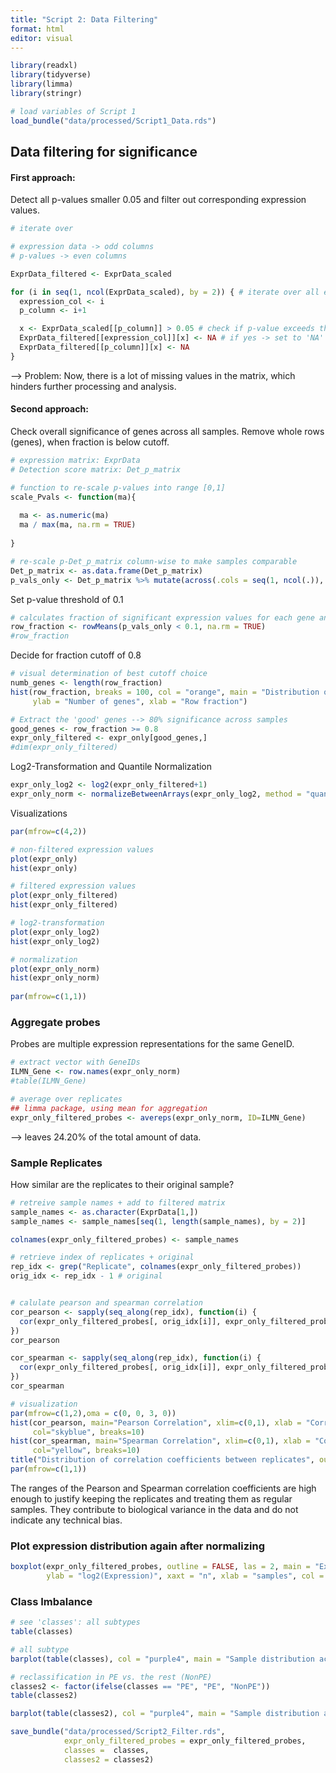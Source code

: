 ```yaml
---
title: "Script 2: Data Filtering"
format: html
editor: visual
---
```


```r
library(readxl)
library(tidyverse)
library(limma)
library(stringr)

# load variables of Script 1
load_bundle("data/processed/Script1_Data.rds")
```

## Data filtering for significance

#### First approach:

Detect all p-values smaller 0.05 and filter out corresponding expression values.

```r
# iterate over

# expression data -> odd columns
# p-values -> even columns

ExprData_filtered <- ExprData_scaled

for (i in seq(1, ncol(ExprData_scaled), by = 2)) { # iterate over all expression columns
  expression_col <- i
  p_column <- i+1

  x <- ExprData_scaled[[p_column]] > 0.05 # check if p-value exceeds threshold, gives logic vector
  ExprData_filtered[[expression_col]][x] <- NA # if yes -> set to 'NA'
  ExprData_filtered[[p_column]][x] <- NA
}
```

--\> Problem: Now, there is a lot of missing values in the matrix, which hinders further processing and analysis.

#### Second approach:

Check overall significance of genes across all samples. Remove whole rows (genes), when fraction is below cutoff.

```r
# expression matrix: ExprData
# Detection score matrix: Det_p_matrix

# function to re-scale p-values into range [0,1]
scale_Pvals <- function(ma){
  
  ma <- as.numeric(ma)
  ma / max(ma, na.rm = TRUE)
  
}

# re-scale p-Det_p_matrix column-wise to make samples comparable
Det_p_matrix <- as.data.frame(Det_p_matrix)
p_vals_only <- Det_p_matrix %>% mutate(across(.cols = seq(1, ncol(.)), .fns = scale_Pvals))
```

Set p-value threshold of 0.1

```r
# calculates fraction of significant expression values for each gene and across samples
row_fraction <- rowMeans(p_vals_only < 0.1, na.rm = TRUE)
#row_fraction
```

Decide for fraction cutoff of 0.8

```r
# visual determination of best cutoff choice
numb_genes <- length(row_fraction)
hist(row_fraction, breaks = 100, col = "orange", main = "Distribution of gene significance using row fraction (p < 0.1)", 
     ylab = "Number of genes", xlab = "Row fraction")

# Extract the 'good' genes --> 80% significance across samples
good_genes <- row_fraction >= 0.8
expr_only_filtered <- expr_only[good_genes,]
#dim(expr_only_filtered) 
```

Log2-Transformation and Quantile Normalization

```r
expr_only_log2 <- log2(expr_only_filtered+1)
expr_only_norm <- normalizeBetweenArrays(expr_only_log2, method = "quantile")
```

Visualizations

```r
par(mfrow=c(4,2))

# non-filtered expression values
plot(expr_only)
hist(expr_only)

# filtered expression values
plot(expr_only_filtered)
hist(expr_only_filtered)

# log2-transformation
plot(expr_only_log2)
hist(expr_only_log2)

# normalization
plot(expr_only_norm)
hist(expr_only_norm)
    
par(mfrow=c(1,1))
```

### Aggregate probes

Probes are multiple expression representations for the same GeneID.

```r
# extract vector with GeneIDs
ILMN_Gene <- row.names(expr_only_norm)
#table(ILMN_Gene)

# average over replicates
## limma package, using mean for aggregation
expr_only_filtered_probes <- avereps(expr_only_norm, ID=ILMN_Gene) 
```

--\> leaves 24.20% of the total amount of data.

### Sample Replicates

How similar are the replicates to their original sample?

```r
# retreive sample names + add to filtered matrix
sample_names <- as.character(ExprData[1,])
sample_names <- sample_names[seq(1, length(sample_names), by = 2)]

colnames(expr_only_filtered_probes) <- sample_names

# retrieve index of replicates + original
rep_idx <- grep("Replicate", colnames(expr_only_filtered_probes))
orig_idx <- rep_idx - 1 # original


# calulate pearson and spearman correlation
cor_pearson <- sapply(seq_along(rep_idx), function(i) {
  cor(expr_only_filtered_probes[, orig_idx[i]], expr_only_filtered_probes[, rep_idx[i]], method = "pearson")
})
cor_pearson

cor_spearman <- sapply(seq_along(rep_idx), function(i) {
  cor(expr_only_filtered_probes[, orig_idx[i]], expr_only_filtered_probes[, rep_idx[i]], method = "spearman")
})
cor_spearman

# visualization
par(mfrow=c(1,2),oma = c(0, 0, 3, 0))  
hist(cor_pearson, main="Pearson Correlation", xlim=c(0,1), xlab = "Correlation coefficient", ylab = "Number of replicate pairs", 
     col="skyblue", breaks=10)
hist(cor_spearman, main="Spearman Correlation", xlim=c(0,1), xlab = "Correlation coefficient", ylab = "", 
     col="yellow", breaks=10)
title("Distribution of correlation coefficients between replicates", outer = TRUE)
par(mfrow=c(1,1))
```

The ranges of the Pearson and Spearman correlation coefficients are high enough to justify keeping the replicates and treating them as regular samples. They contribute to biological variance in the data and do not indicate any technical bias.

### Plot expression distribution again after normalizing

```r
boxplot(expr_only_filtered_probes, outline = FALSE, las = 2, main = "Expression distribution per sample",
        ylab = "log2(Expression)", xaxt = "n", xlab = "samples", col = "lightblue")
```

### Class Imbalance

```r
# see 'classes': all subtypes
table(classes)

# all subtype
barplot(table(classes), col = "purple4", main = "Sample distribution across subtypes", xlab = "Classes", ylab = "Number of samples")

# reclassification in PE vs. the rest (NonPE)
classes2 <- factor(ifelse(classes == "PE", "PE", "NonPE"))
table(classes2) 

barplot(table(classes2), col = "purple4", main = "Sample distribution across two classes", xlab = "Classes", ylab = "Number of samples")
```

```r
save_bundle("data/processed/Script2_Filter.rds",
            expr_only_filtered_probes = expr_only_filtered_probes,
            classes =  classes,
            classes2 = classes2)
```
